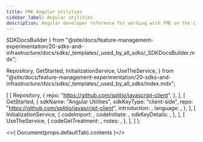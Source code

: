 ```yaml
---
title: FME Angular utilities
sidebar_label: Angular utilities
description: Angular developer reference for working with FME on the client side
---
```



  SDKDocsBuilder
} from "@site/docs/feature-management-experimentation/20-sdks-and-infrastructure/docs/sdks/_templates/_used_by_all_sdks/_SDKDocsBuilder.mdx";

  Repository,
  GetStarted,
  InitializationService,
  UseTheService,
} from "@site/docs/feature-management-experimentation/20-sdks-and-infrastructure/docs/sdks/_templates/_used_by_all_sdks/index.mdx";




  [
    [ 
      Repository, 
      { 
        repo: "https://github.com/splitio/javascript-client",
      }, 
    ],
    [ 
      GetStarted, 
      {
        sdkName:         "Angular Utilities",
        sdkKeyType:      "client-side",
        repo:            "https://github.com/splitio/javascript-client",
        introduction:    <Introduction />,
        language:        <Language />,
      }, 
    ],
    [ 
      InitializationService, 
      {
        codeImport:      <Import defaultTab={t} />,
        codeInitiate:    <Initiate defaultTab={t} />,
        sdkKeyDetails:   <ClientSdkKeyDetails />,
      },
    ],
    [
      UseTheService,
      {
        codeGetTreatment: <GetTreatment defaultTab={t} />,
        notes:            <UseNotes />,
      },
    ],
  ]
);

<>{ Document(props.defaultTab).contents }</>


<DocCardList />